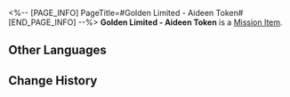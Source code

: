 <%-- [PAGE_INFO]
PageTitle=#Golden Limited - Aideen Token#
[END_PAGE_INFO] --%>
{{Item Infobox
|id          = 140430
|image       = Item Golden Limited - Aideen Token.png{{subst:void|<!--$UPLOAD:<<SpriteOutput/ItemFigures/140430.png>-<Item Golden Limited - Aideen Token.png>-<Item Icons>>-->}}
|type        = Mission Item
|invCategory = Missions
|rarity      = 3
|effect      = 
|description = This shiny gold token appears to hold great value and can potentially be exchanged for an incredible super jackpot, but nobody in the Golden Hour knows how to use it.<br />Nevertheless, remember the words: "Promising Future."
}}
'''Golden Limited - Aideen Token''' is a [[Mission Item]].

==Other Languages==
{{Other Languages
|en   = Golden Limited - Aideen Token
|zhs  = 黄金限定•艾迪恩游戏币
|zht  = 黃金限定•艾迪恩遊戲幣
|ja   = 黄金限定・エディオンコイン
|ko   = 황금 한정•에이딘 코인
|es   = Ficha Aideen dorada exclusiva
|fr   = Jeton Aideen doré en édition limitée
|ru   = Золотой жетон Айдена (лимитированный)
|th   = Aideen Token - ลิมิเต็ดสีทอง
|vi   = Vàng Giới Hạn - Xu Aideen
|de   = Limitierte Goldausgabe – Aideen-Marke
|id   = Aideen Token Emas - Edisi Terbatas
|pt   = Ficha Aideen Dourada de Edição Limitada
}}

==Change History==
{{Change History|2.0}}